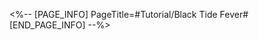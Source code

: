 <%-- [PAGE_INFO]
PageTitle=#Tutorial/Black Tide Fever#
[END_PAGE_INFO] --%>
{{Tutorial
|sort      = 224501
|title     = Black Tide Fever
|subtitle  = 
|type      = Battle
|about     = 
|image1    = Tutorial Black Tide Fever 1.png{{subst:void|<!--$UPLOAD:<<SpriteOutput/TutorialPic/TutorialPage_224501.png>-<Tutorial Black Tide Fever 1.png>-<Tutorial Files>>-->}}
|text1     = "Black Tide Fever" is a type of DoT debuff. The DoT originates from a part of the DMG that the target takes. When stacking, it resets the duration of "Black Tide Fever."
|image2    = Tutorial Black Tide Fever 2.png{{subst:void|<!--$UPLOAD:<<SpriteOutput/TutorialPic/TutorialPage_224502.png>-<Tutorial Black Tide Fever 2.png>-<Tutorial Files>>-->}}
|text2     = While in "Black Tide Fever," targets receive Wind Shear, Burn, Shock, and Bleed DoT at the start of every turn.
|image3    = Tutorial Black Tide Fever 3.png{{subst:void|<!--$UPLOAD:<<SpriteOutput/TutorialPic/TutorialPage_224503.png>-<Tutorial Black Tide Fever 3.png>-<Tutorial Files>>-->}}
|text3     = The enemies' "Black Tide Fever" is immediately dispelled when the "Revel in Destruction" state ends. Allies' "Black Tide Fever" is immediately dispelled when their HP is fully restored. Units will not take the DoT damage after this state is dispelled.
}}